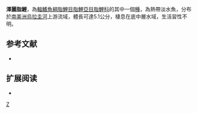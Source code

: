 {{Speciesbox 
| taxon = Astyanax ojiara
| status = NE
| status_system = IUCN3.1
| authority =  [[Azpelicueta|Azpelicueta]] & [[Garcia|Garcia]], 2000
| synonyms = 
}}
'''澤麗脂鯉'''，為[[輻鰭魚綱|輻鰭魚綱]][[脂鯉目|脂鯉目]][[脂鯉亞目|脂鯉亞目]][[脂鯉科|脂鯉科]]的其中一個[[種|種]]，為熱帶淡水魚，分布於[[南美洲|南美洲]][[烏拉圭河|烏拉圭河]]上游流域，體長可達5.1公分，棲息在底中層水域，生活習性不明。

==参考文献==
{{refbegin}}
*{{FishBase_species|genus=Astyanax|species=ojiara|year=2013|month=11}}
{{refend}}

== 扩展阅读 ==
{{refbegin}}
*{{wikispecies-inline|Astyanax ojiara|澤麗脂鯉}}
{{refend}}
{{Taxonbar|from=Q6398049}}

[[Category:麗脂鯉屬|Z]]


{{魚類小作品}}